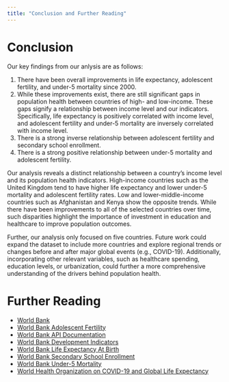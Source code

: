 ```yaml
---
title: "Conclusion and Further Reading"
---
```


# Conclusion

Our key findings from our anlysis are as follows:

1. There have been overall improvements in life expectancy, adolescent fertility, and under-5 mortality since 2000.
2. While these improvements exist, there are still significant gaps in population health between countries of high- and low-income. These gaps signify a relationship between income level and our indicators. Specifically, life expectancy is positively correlated with income level, and adolescent fertility and under-5 mortality are inversely correlated with income level.
3. There is a strong inverse relationship between adolescent fertility and secondary school enrollment.
4. There is a strong positive relationship between under-5 mortality and adolescent fertility.

Our analysis reveals a distinct relationship between a country's income level and its population health indicators. High-income countries such as the United Kingdom tend to have higher life expectancy and lower under-5 mortality and adolescent fertility rates. Low and lower-middle-income countries such as Afghanistan and Kenya show the opposite trends. While there have been improvements to all of the selected countries over time, such disparities highlight the importance of investment in education and healthcare to improve population outcomes.

Further, our analysis only focused on five countries. Future work could expand the dataset to include more countries and explore regional trends or changes before and after major global events (e.g., COVID-19). Additionally, incorporating other relevant variables, such as healthcare spending, education levels, or urbanization, could further a more comprehensive understanding of the drivers behind population health.

# Further Reading
- [World Bank](https://www.worldbank.org/ext/en/home)
- [World Bank Adolescent Fertility](https://data.worldbank.org/indicator/SP.ADO.TFRT)
- [World Bank API Documentation](https://documents.worldbank.org/en/publication/documents-reports/api)
- [World Bank Development Indicators](https://databank.worldbank.org/source/world-development-indicators)
- [World Bank Life Expectancy At Birth](https://data.worldbank.org/indicator/SP.DYN.LE00.IN)
- [World Bank Secondary School Enrollment](https://data.worldbank.org/indicator/SE.SEC.ENRR)
- [World Bank Under-5 Mortality](https://data.worldbank.org/indicator/SH.DYN.MORT)
- [World Health Organization on COVID-19 and Global Life Expectancy](https://www.who.int/news/item/24-05-2024-covid-19-eliminated-a-decade-of-progress-in-global-level-of-life-expectancy)
